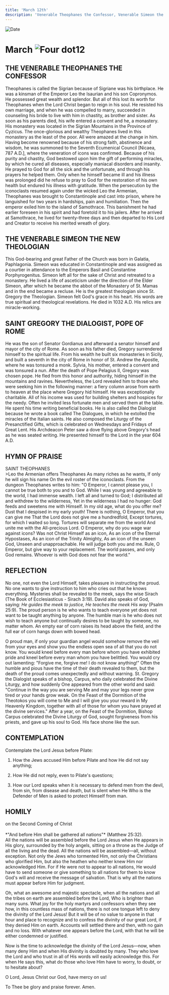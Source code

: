 ```yaml
---
title: 'March 12th'
description: 'Venerable Theophanes the Confessor, Venerable Simeon the New Theologian, St. Gregory the Dialogist, Pope of Rome'
---
```


<RunningHead />
<Image src="/title-imprint.png" height={68} width={50} alt="Date" className="title-imprint"/>

# <div id="date">March <Image className="four-dot" src="/four-dot.png" height={15} width={15} alt="Four dot" />12</div>

## THE VENERABLE THEOPHANES THE CONFESSOR

Theophanes is called the Sigrian because of Sigriane was his birthplace. He was a kinsman of the Emperor Leo the Isaurian and his son Copronymos. He possessed great wealth and splendor. But all of this lost its worth for Theophanes when the Lord Christ began to reign in his soul. He resisted his own marriage, and when he was compelled to marry, succeeded in counseling his bride to live with him in chastity, as brother and sister. As soon as his parents died, his wife entered a convent and he, a monastery. His monastery was located in the Sigrian Mountains in the Province of Cyzicus. The once-glorious and wealthy Theophanes lived in this monastery as the least of the poor. All were amazed at the change in him. Having become renowned because of his strong faith, abstinence and wisdom, he was summoned to the Seventh Ecumenical Council [Nicaea, 787 A.D.], where the veneration of icons was confirmed. Because of his purity and chastity, God bestowed upon him the gift of performing miracles, by which he cured all diseases, especially maniacal disorders and insanity. He prayed to God for all the sick and the unfortunate, and through his prayers he helped them. Only when he himself became ill and his illness was prolonged did he refuse to pray to God for the restoration of his own health but endured his illness with gratitude. When the persecution by the iconoclasts resumed again under the wicked Leo the Armenian, Theophanes was brought to Constantinople and cast into prison, where he languished for two years in hardships, pain and humiliation. Then the emperor exiled him to the island of Samothrace. This banishment he had earlier foreseen in his spirit and had foretold it to his jailers. After he arrived at Samothrace, he lived for twenty-three days and then departed to His Lord and Creator to receive his merited wreath of glory.

## THE VENERABLE SIMEON THE NEW THEOLOGIAN

This God-bearing and great Father of the Church was born in Galatia, Paphlagonia. Simeon was educated in Constantinople and was assigned as a courtier in attendance to the Emperors Basil and Constantine Porphyrogenitus. Simeon left all for the sake of Christ and retreated to a monastery. He lived a life of asceticism under the direction of the Elder Simeon, after which he became the abbot of the Monastery of St. Mamas and in the end became a recluse. He is the greatest theologian since St. Gregory the Theologian. Simeon felt God's grace in his heart. His words are true spiritual and theological revelations. He died in 1032 A.D. His relics are miracle-working.

## SAINT GREGORY THE DIALOGIST, POPE OF ROME

He was the son of Senator Gordianus and afterward a senator himself and mayor of the city of Rome. As soon as his father died, Gregory surrendered himself to the spiritual life. From his wealth he built six monasteries in Sicily, and built a seventh in the city of Rome in honor of St. Andrew the Apostle, where he was tonsured a monk. Sylvia, his mother, entered a convent and was tonsured a nun. After the death of Pope Pelagius II, Gregory was chosen pope. He fled from this honor and authority, hiding himself in the mountains and ravines. Nevertheless, the Lord revealed him to those who were seeking him in the following manner: a fiery column arose from earth to heaven at the place where Gregory hid himself. He was exceptionally charitable. All of his income was used for building shelters and hospices for the needy. Often he invited less fortunate men and served them at the table. He spent his time writing beneficial books. He is also called the Dialogist because he wrote a book called The Dialogues, in which he extolled the miracles of the Italian saints. He also composed the Liturgy of the Presanctified Gifts, which is celebrated on Wednesdays and Fridays of Great Lent. His Archdeacon Peter saw a dove flying above Gregory's head as he was seated writing. He presented himself to the Lord in the year 604 A.D.


## HYMN OF PRAISE
<div style={{textAlign:'center', color:'crimson', fontWeight:'bold'}}>
SAINT THEOPHANES
</div>
>Leo the Armenian offers Theophanes  
As many riches as he wants,  
If only he will sign his name  
On the evil roster of the iconoclasts.  
From the dungeon Theophanes writes to him:  
"O Emperor, I cannot please you,  
I cannot be true both to you and to God.  
While I was young and agreeable to the world,  
I had immense wealth.  
I left all and turned to God;  
I distributed all and withdrew to the wilderness,  
Yet in the wilderness I had no hunger:  
God feeds and sweetens me with Himself.  
In my old age, what do you offer me?  
Dust that I despised in my early youth!  
There is nothing, O Emperor, that you can give me  
That the Lord does not give me a hundredfold,  
Except tortures, for which I waited so long.  
Tortures will separate me from the world  
And unite me with the All-precious Lord.  
O Emperor, why do you wage war against icons?  
Was not Christ Himself as an icon,  
As an icon of the Eternal Hypostases,  
As an icon of the Trinity Almighty,  
As an icon of the unseen God,  
Unseen and unapproachable.  
He will judge both you and me.  
Rule, O Emperor, but give way to your replacement.  
The world passes, and only God remains.  
Whoever is with God does not fear the world."  


## REFLECTION

No one, not even the Lord Himself, takes pleasure in instructing the proud. No one wants to give instruction to him who cries out that he knows everything. Mysteries shall be revealed to the meek, says the wise Sirach (The Book of Ecclesiasticus - Sirach 3:19). David also speaks of God, saying: *He guides the meek to justice, He teaches the meek His way* (Psalm 25:9). The proud person is he who wants to teach everyone yet does not want to be taught anything by anyone. The humble man is he who does not wish to teach anyone but continually desires to be taught by someone, no matter whom. An empty ear of corn raises its head above the field, and the full ear of corn hangs down with bowed head.

O proud man, if only your guardian angel would somehow remove the veil from your eyes and show you the endless open sea of all that you do not know. You would kneel before every man before whom you have exhibited pride and kneel before every man whom you have belittled. You would cry out lamenting: "Forgive me, forgive me! I do not know anything!" Often the humble and pious have the time of their death revealed to them, but the death of the proud comes unexpectedly and without warning. St. Gregory the Dialogist speaks of a bishop, Carpus, who daily celebrated the Divine Liturgy, and how suddenly One appeared from the other world and said: "Continue in the way you are serving Me and may your legs never grow tired or your hands grow weak. On the Feast of the Dormition of the Theotokos you will come to Me and I will give you your reward in My Heavenly Kingdom, together with all of those for whom you have prayed at the divine services." After a year, on the Feast of the Dormition, Bishop Carpus celebrated the Divine Liturgy of God, sought forgiveness from his priests, and gave up his soul to God. His face shone like the sun.


## CONTEMPLATION

Contemplate the Lord Jesus before Pilate:

1. How the Jews accused Him before Pilate and how He did not say anything;

2. How He did not reply, even to Pilate's questions;

3. How our Lord speaks when it is necessary to defend men from the devil, from sin, from disease and death, but is silent when He Who is the Defender of Men is asked to protect Himself from man.


## HOMILY
<div style={{textAlign:'center', color:'crimson', fontWeight:'bold'}}>
on the Second Coming of Christ
</div><br />
<div style={{textAlign:'right'}}>
*"And before Him shall be gathered all nations"* (Matthew 25:32).
</div>
All the nations will be assembled before the Lord Jesus when He appears in His glory, surrounded by the holy angels, sitting on a throne as the Judge of all the living and the dead. All the nations will be assembled—all, without exception. Not only the Jews who tormented Him, not only the Christians who glorified Him, but also the heathen who neither knew Him nor acknowledged Him. For if He were not to appear to all nations, He would have to send someone or give something to all nations for them to know God's will and receive the message of salvation. That is why all the nations must appear before Him for judgment.

Oh, what an awesome and majestic spectacle, when all the nations and all the tribes on earth are assembled before the Lord, Who is brighter than many suns. What joy for the holy martyrs and confessors when they see how, in this countless mass of nations, there is not one tongue left to deny the divinity of the Lord Jesus! But it will be of no value to anyone in that hour and place to recognize and to confess the divinity of our great Lord, if they denied Him on earth. Accounts will settled there and then, with no gain and no loss. With whatever one appears before the Lord, with that he will be either condemned or justified.

Now is the time to acknowledge the divinity of the Lord Jesus—now, when many deny Him and when His divinity is doubted by many. They who love the Lord and who trust in all of His words will easily acknowledge this. For when He says this, what do those who love Him have to worry, to doubt, or to hesitate about?

O Lord, Jesus Christ our God, have mercy on us!

To Thee be glory and praise forever. Amen.

